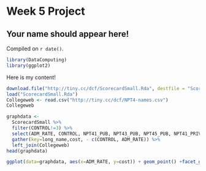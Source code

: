 # Week 5 Project

## Your name should appear here!

<!-- leave this material as is -->
Compiled on `r date()`.

```r
library(DataComputing)
library(ggplot2)
```
<!-- put your content after this line -->

Here is my content!


```r
download.file("http://tiny.cc/dcf/ScorecardSmall.Rda", destfile = "ScorecardSmall.Rda")
load("ScorecardSmall.Rda")
Collegeweb <- read.csv("http://tiny.cc/dcf/NPT4-names.csv")
Collegeweb
```

```r
graphdata <-
  ScorecardSmall %>%
  filter(CONTROL!=3) %>%
  select(ADM_RATE, CONTROL, NPT41_PUB, NPT43_PUB, NPT45_PUB, NPT41_PRIV, NPT43_PRIV, NPT45_PRIV) %>%
  gather(key=long_name,cost, - c(CONTROL, ADM_RATE)) %>%
  left_join(Collegeweb)
head(graphdata)
```



```r
ggplot(data=graphdata, aes(x=ADM_RATE, y=cost)) + geom_point() +facet_grid(CONTROL~short_name) + geom_smooth()
```



